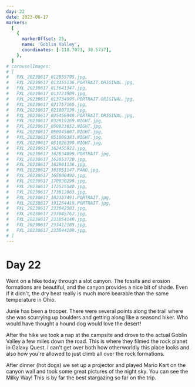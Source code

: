 ```yaml
---
day: 22
date: 2023-06-17
markers:
  [
    {
      markerOffset: 25,
      name: 'Goblin Valley',
      coordinates: [-110.7071, 38.5737],
    },
  ]
# carouselImages:
# [
#   PXL_20230617_012855795.jpg,
#   PXL_20230617_013355136.PORTRAIT.ORIGINAL.jpg,
#   PXL_20230617_013641347.jpg,
#   PXL_20230617_013723909.jpg,
#   PXL_20230617_013734995.PORTRAIT.ORIGINAL.jpg,
#   PXL_20230617_021757165.jpg,
#   PXL_20230617_021807139.jpg,
#   PXL_20230617_025456949.PORTRAIT.ORIGINAL.jpg,
#   PXL_20230617_032919269.NIGHT.jpg,
#   PXL_20230617_050923652.NIGHT.jpg,
#   PXL_20230617_050945607.NIGHT.jpg,
#   PXL_20230617_051009383.NIGHT.jpg,
#   PXL_20230617_051026399.NIGHT.jpg,
#   PXL_20230617_162455922.jpg,
#   PXL_20230617_162834899.PORTRAIT.jpg,
#   PXL_20230617_162853720.jpg,
#   PXL_20230617_162901136.jpg,
#   PXL_20230617_163051147.PANO.jpg,
#   PXL_20230617_165800492.jpg,
#   PXL_20230617_170930299.jpg,
#   PXL_20230617_172525540.jpg,
#   PXL_20230617_173812063.jpg,
#   PXL_20230617_182337491.PORTRAIT.jpg,
#   PXL_20230617_191254419.PORTRAIT.jpg,
#   PXL_20230617_233042583.jpg,
#   PXL_20230617_233045762.jpg,
#   PXL_20230617_233054140.jpg,
#   PXL_20230617_233412185.jpg,
#   PXL_20230617_233644108.jpg,
# ]
---
```


# Day 22

Went on a hike today through a slot canyon. The fossils and erosion formations are beautiful, and the canyon provides a nice bit of shade. Even if it didn't, the dry heat really is much more bearable than the same temperature in Ohio.

Junie has been a trooper. There were several points along the trail where she was scurrying up boulders and getting along like a seasond hiker. Who would have thought a hound dog would love the desert!

After the hike we took a nap at the campsite and drove to the actual Goblin Valley a few miles down the road. This is where they filmed the rock planet in Galaxy Quest. I can't get over both how otherworldly this place looks and also how you're allowed to just climb all over the rock formations.

After dinner (hot dogs) we set up a projector and played Mario Kart on the canyon wall and took some great pictures of the night sky. You can see the Milky Way! This is by far the best stargazing so far on the trip.
